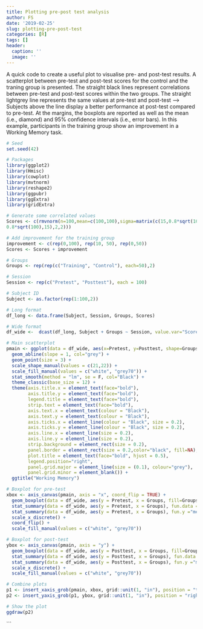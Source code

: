 ```yaml
---
title: Plotting pre-post test analysis
author: FS
date: '2019-02-25'
slug: plotting-pre-post-test
categories: [R]
tags: []
header:
  caption: ''
  image: ''
---
```


A quick code to create a useful plot to visualise pre- and post-test results.
A scatterplot between pre-test and post-test scores for the control and the traning group is presented. 
The straight black lines represent correlations between pre-test and post-test scores within the two groups. 
The straight lightgrey line represents the same values at pre-test and post-test --> Subjects above the line display a better performance at post-test compared to pre-test.
At the margins, the boxplots are reported as well as the mean (i.e., diamond) and 95% confidence intervals (i.e., error bars).
In this example, participants in the training group show an improvement in a Working Memory task. 

```r

# Seed
set.seed(42)

# Packages
library(ggplot2)
library(Hmisc)
library(cowplot)
library(mvtnorm)
library(reshape2)
library(ggpubr)
library(ggExtra)
library(gridExtra)

# Generate some correlated values
Scores <- c(rmvnorm(n=100,mean=c(100,100),sigma=matrix(c(15,0.8*sqrt(100), 
0.8*sqrt(100),15),2,2))) 

# Add improvement for the training group
improvement <- c(rep(0,100), rep(10, 50), rep(0,50))
Scores <- Scores + improvement

# Groups
Groups <- rep(rep(c("Training", "Control"), each=50),2)

# Session
Session <- rep(c("Pretest", "Posttest"), each = 100)

# Subject ID
Subject <- as.factor(rep(1:100,2))

# Long format
df_long <- data.frame(Subject, Session, Groups, Scores)

# Wide format
df_wide <-  dcast(df_long, Subject + Groups ~ Session, value.var="Scores")

# Main scatterplot
pmain <- ggplot(data = df_wide, aes(x=Pretest, y=Posttest, shape=Groups, fill=Groups)) +
  geom_abline(slope = 1, col="grey") +
  geom_point(size = 3) +
  scale_shape_manual(values = c(21,22)) +
  scale_fill_manual(values = c("white", "grey70")) +
  stat_smooth(method = "lm", se = F, col="Black") +
  theme_classic(base_size = 12) +
  theme(axis.title.x = element_text(face="bold"),
        axis.title.y = element_text(face="bold"),
        legend.title = element_text(face="bold"),
        strip.text = element_text(face="bold"),
        axis.text.x = element_text(colour = "Black"),
        axis.text.y = element_text(colour = "Black"),
        axis.ticks.x = element_line(colour = "Black", size = 0.2),
        axis.ticks.y = element_line(colour = "Black", size = 0.2),
        axis.line.x = element_line(size = 0.2),
        axis.line.y = element_line(size = 0.2),
        strip.background = element_rect(size = 0.2),
        panel.border = element_rect(size = 0.2,color="black", fill=NA),
        plot.title = element_text(face="bold", hjust = 0.5),
        legend.position="right",
        panel.grid.major = element_line(size = (0.1), colour="grey"),
        panel.grid.minor = element_blank()) +
  ggtitle("Working Memory")

# Boxplot for pre-test
xbox <- axis_canvas(pmain, axis = "x", coord_flip = TRUE) + 
  geom_boxplot(data = df_wide, aes(y = Pretest, x = Groups, fill=Groups), outlier.size = 1) + 
  stat_summary(data = df_wide, aes(y = Pretest, x = Groups), fun.data = "mean_cl_normal",colour="black",geom="errorbar", size=0.5) +
  stat_summary(data = df_wide, aes(y = Pretest, x = Groups), fun.y ="mean", geom="point", shape=5, size=3) + 
  scale_x_discrete() +
  coord_flip() +
  scale_fill_manual(values = c("white", "grey70"))

# Boxplot for post-test
ybox <- axis_canvas(pmain, axis = "y") + 
  geom_boxplot(data = df_wide, aes(y = Posttest, x = Groups, fill=Groups), outlier.size = 1) +
  stat_summary(data = df_wide, aes(y = Posttest, x = Groups), fun.data = "mean_cl_normal",colour="black",geom="errorbar", size=0.5) +
  stat_summary(data = df_wide, aes(y = Posttest, x = Groups), fun.y ="mean", geom="point", shape=5, size=3) + 
  scale_x_discrete() +
  scale_fill_manual(values = c("white", "grey70"))

# Combine plots
p1 <- insert_xaxis_grob(pmain, xbox, grid::unit(1, "in"), position = "top")
p2 <- insert_yaxis_grob(p1, ybox, grid::unit(1, "in"), position = "right")

# Show the plot
ggdraw(p2) 

```
```

